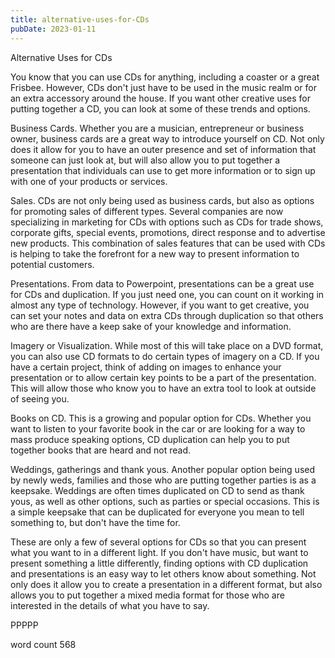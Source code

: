 ```yaml
---
title: alternative-uses-for-CDs
pubDate: 2023-01-11
---
```


Alternative Uses for CDs

You know that you can use CDs for anything, including a coaster or a great Frisbee.  However, CDs don't just have to be used in the music realm or for an extra accessory around the house.  If you want other creative uses for putting together a CD, you can look at some of these trends and options.  

Business Cards.  Whether you are a musician, entrepreneur or business owner, business cards are a great way to introduce yourself on CD.  Not only does it allow for you to have an outer presence and set of information that someone can just look at, but will also allow you to put together a presentation that individuals can use to get more information or to sign up with one of your products or services.

Sales.  CDs are not only being used as business cards, but also as options for promoting sales of different types.  Several companies are now specializing in marketing for CDs with options such as CDs for trade shows, corporate gifts, special events, promotions, direct response and to advertise new products.  This combination of sales features that can be used with CDs is helping to take the forefront for a new way to present information to potential customers.  

Presentations.  From data to Powerpoint, presentations can be a great use for CDs and duplication.  If you just need one, you can count on it working in almost any type of technology.  However, if you want to get creative, you can set your notes and data on extra CDs through duplication so that others who are there have a keep sake of your knowledge and information.  

Imagery or Visualization.  While most of this will take place on a DVD format, you can also use CD formats to do certain types of imagery on a CD.  If you have a certain project, think of adding on images to enhance your presentation or to allow certain key points to be a part of the presentation.  This will allow those who know you to have an extra tool to look at outside of seeing you.  

Books on CD.  This is a growing and popular option for CDs.  Whether you want to listen to your favorite book in the car or are looking for a way to mass produce speaking options, CD duplication can help you to put together books that are heard and not read.  

Weddings, gatherings and thank yous.  Another popular option being used by newly weds, families and those who are putting together parties is as a keepsake.  Weddings are often times duplicated on CD to send as thank yous, as well as other options, such as parties or special occasions.  This is a simple keepsake that can be duplicated for everyone you mean to tell something to, but don't have the time for.  

These are only a few of several options for CDs so that you can present what you want to in a different light.  If you don't have music, but want to present something a little differently, finding options with CD duplication and presentations is an easy way to let others know about something.  Not only does it allow you to create a presentation in a different format, but also allows you to put together a mixed media format for those who are interested in the details of what you have to say.

PPPPP

word count 568